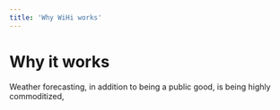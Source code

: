 ```yaml
---
title: 'Why WiHi works'
---
```


# Why it works

Weather forecasting, in addition to being a public good, is being highly commoditized, 